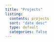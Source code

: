 ```yaml
---
title: "Projects"
listing:
  contents: projects
  sort: "date desc"
  type: default
  categories: false
---
```

